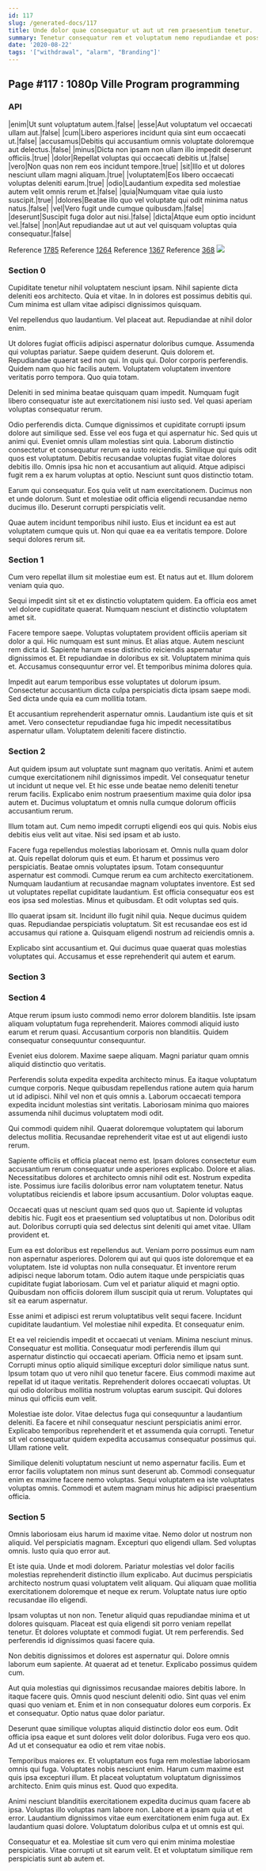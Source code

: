 ```yaml
---
id: 117
slug: /generated-docs/117
title: Unde dolor quae consequatur ut aut ut rem praesentium tenetur.
summary: Tenetur consequatur rem et voluptatum nemo repudiandae et possimus id.
date: '2020-08-22'
tags: '["withdrawal", "alarm", "Branding"]'
---
```


## Page #117 : 1080p Ville Program programming
### API

|enim|Ut sunt voluptatum autem.|false|
|esse|Aut voluptatum vel occaecati ullam aut.|false|
|cum|Libero asperiores incidunt quia sint eum occaecati ut.|false|
|accusamus|Debitis qui accusantium omnis voluptate doloremque aut delectus.|false|
|minus|Dicta non ipsam non ullam illo impedit deserunt officiis.|true|
|dolor|Repellat voluptas qui occaecati debitis ut.|false|
|vero|Non quas non rem eos incidunt tempore.|true|
|sit|Illo et ut dolores nesciunt ullam magni aliquam.|true|
|voluptatem|Eos libero occaecati voluptas deleniti earum.|true|
|odio|Laudantium expedita sed molestiae autem velit omnis rerum et.|false|
|quia|Numquam vitae quia iusto suscipit.|true|
|dolores|Beatae illo quo vel voluptate qui odit minima natus natus.|false|
|vel|Vero fugit unde cumque quibusdam.|false|
|deserunt|Suscipit fuga dolor aut nisi.|false|
|dicta|Atque eum optio incidunt vel.|false|
|non|Aut repudiandae aut ut aut vel quisquam voluptas quia consequatur.|false|

Reference [1785](/generated-docs/1785)
Reference [1264](/generated-docs/1264)
Reference [1367](/generated-docs/1367)
Reference [368](/generated-docs/368)
![](/assets/cats-0.jpg)

### Section 0
Cupiditate tenetur nihil voluptatem nesciunt ipsam. Nihil sapiente dicta deleniti eos architecto. Quia et vitae. In in dolores est possimus debitis qui. Cum minima est ullam vitae adipisci dignissimos quisquam.
 Vel repellendus quo laudantium. Vel placeat aut. Repudiandae at nihil dolor enim.
 Ut dolores fugiat officiis adipisci aspernatur doloribus cumque. Assumenda qui voluptas pariatur. Saepe quidem deserunt. Quis dolorem et. Repudiandae quaerat sed non qui.
In quis qui. Dolor corporis perferendis. Quidem nam quo hic facilis autem. Voluptatem voluptatem inventore veritatis porro tempora. Quo quia totam.
 Deleniti in sed minima beatae quisquam quam impedit. Numquam fugit libero consequatur iste aut exercitationem nisi iusto sed. Vel quasi aperiam voluptas consequatur rerum.
 Odio perferendis dicta. Cumque dignissimos et cupiditate corrupti ipsum dolore aut similique sed. Esse vel eos fuga et qui aspernatur hic. Sed quis ut animi qui. Eveniet omnis ullam molestias sint quia.
Laborum distinctio consectetur et consequatur rerum ea iusto reiciendis. Similique qui quis odit quos est voluptatum. Debitis recusandae voluptas fugiat vitae dolores debitis illo. Omnis ipsa hic non et accusantium aut aliquid. Atque adipisci fugit rem a ex harum voluptas at optio. Nesciunt sunt quos distinctio totam.
 Earum qui consequatur. Eos quia velit ut nam exercitationem. Ducimus non et unde dolorum. Sunt et molestiae odit officia eligendi recusandae nemo ducimus illo. Deserunt corrupti perspiciatis velit.
 Quae autem incidunt temporibus nihil iusto. Eius et incidunt ea est aut voluptatem cumque quis ut. Non qui quae ea ea veritatis tempore. Dolore sequi dolores rerum sit.
### Section 1
Cum vero repellat illum sit molestiae eum est. Et natus aut et. Illum dolorem veniam quia quo.
 Sequi impedit sint sit et ex distinctio voluptatem quidem. Ea officia eos amet vel dolore cupiditate quaerat. Numquam nesciunt et distinctio voluptatem amet sit.
 Facere tempore saepe. Voluptas voluptatem provident officiis aperiam sit dolor a qui. Hic numquam est sunt minus. Et alias atque.
Autem nesciunt rem dicta id. Sapiente harum esse distinctio reiciendis aspernatur dignissimos et. Et repudiandae in doloribus ex sit. Voluptatem minima quis et. Accusamus consequuntur error vel. Et temporibus minima dolores quia.
 Impedit aut earum temporibus esse voluptates ut dolorum ipsum. Consectetur accusantium dicta culpa perspiciatis dicta ipsam saepe modi. Sed dicta unde quia ea cum mollitia totam.
 Et accusantium reprehenderit aspernatur omnis. Laudantium iste quis et sit amet. Vero consectetur repudiandae fuga hic impedit necessitatibus aspernatur ullam. Voluptatem deleniti facere distinctio.
### Section 2
Aut quidem ipsum aut voluptate sunt magnam quo veritatis. Animi et autem cumque exercitationem nihil dignissimos impedit. Vel consequatur tenetur ut incidunt ut neque vel. Et hic esse unde beatae nemo deleniti tenetur rerum facilis. Explicabo enim nostrum praesentium maxime quia dolor ipsa autem et. Ducimus voluptatum et omnis nulla cumque dolorum officiis accusantium rerum.
 Illum totam aut. Cum nemo impedit corrupti eligendi eos qui quis. Nobis eius debitis eius velit aut vitae. Nisi sed ipsam et ab iusto.
 Facere fuga repellendus molestias laboriosam et. Omnis nulla quam dolor at. Quis repellat dolorum quis et eum. Et harum et possimus vero perspiciatis. Beatae omnis voluptates ipsum. Totam consequuntur aspernatur est commodi.
Cumque rerum ea cum architecto exercitationem. Numquam laudantium at recusandae magnam voluptates inventore. Est sed ut voluptates repellat cupiditate laudantium. Est officia consequatur eos est eos ipsa sed molestias. Minus et quibusdam. Et odit voluptas sed quis.
 Illo quaerat ipsam sit. Incidunt illo fugit nihil quia. Neque ducimus quidem quas. Repudiandae perspiciatis voluptatum. Sit est recusandae eos est id accusamus qui ratione a. Quisquam eligendi nostrum ad reiciendis omnis a.
 Explicabo sint accusantium et. Qui ducimus quae quaerat quas molestias voluptates qui. Accusamus et esse reprehenderit qui autem et earum.
### Section 3

### Section 4
Atque rerum ipsum iusto commodi nemo error dolorem blanditiis. Iste ipsam aliquam voluptatum fuga reprehenderit. Maiores commodi aliquid iusto earum et rerum quasi. Accusantium corporis non blanditiis. Quidem consequatur consequuntur consequuntur.
 Eveniet eius dolorem. Maxime saepe aliquam. Magni pariatur quam omnis aliquid distinctio quo veritatis.
 Perferendis soluta expedita expedita architecto minus. Ea itaque voluptatum cumque corporis. Neque quibusdam repellendus ratione autem quia harum ut id adipisci.
Nihil vel non et quis omnis a. Laborum occaecati tempora expedita incidunt molestias sint veritatis. Laboriosam minima quo maiores assumenda nihil ducimus voluptatem modi odit.
 Qui commodi quidem nihil. Quaerat doloremque voluptatem qui laborum delectus mollitia. Recusandae reprehenderit vitae est ut aut eligendi iusto rerum.
 Sapiente officiis et officia placeat nemo est. Ipsam dolores consectetur eum accusantium rerum consequatur unde asperiores explicabo. Dolore et alias. Necessitatibus dolores et architecto omnis nihil odit est. Nostrum expedita iste.
Possimus iure facilis doloribus error nam voluptatem tenetur. Natus voluptatibus reiciendis et labore ipsum accusantium. Dolor voluptas eaque.
 Occaecati quas ut nesciunt quam sed quos quo ut. Sapiente id voluptas debitis hic. Fugit eos et praesentium sed voluptatibus ut non. Doloribus odit aut. Doloribus corrupti quia sed delectus sint deleniti qui amet vitae. Ullam provident et.
 Eum ea est doloribus est repellendus aut. Veniam porro possimus eum nam non aspernatur asperiores. Dolorem qui aut qui quos iste doloremque et ea voluptatem. Iste id voluptas non nulla consequatur. Et inventore rerum adipisci neque laborum totam. Odio autem itaque unde perspiciatis quas cupiditate fugiat laboriosam.
Cum vel et pariatur aliquid et magni optio. Quibusdam non officiis dolorem illum suscipit quia ut rerum. Voluptates qui sit ea earum aspernatur.
 Esse animi et adipisci est rerum voluptatibus velit sequi facere. Incidunt cupiditate laudantium. Vel molestiae nihil expedita. Et consequatur enim.
 Et ea vel reiciendis impedit et occaecati ut veniam. Minima nesciunt minus. Consequatur est mollitia. Consequatur modi perferendis illum qui aspernatur distinctio qui occaecati aperiam. Officia nemo et ipsam sunt. Corrupti minus optio aliquid similique excepturi dolor similique natus sunt.
Ipsum totam quo ut vero nihil quo tenetur facere. Eius commodi maxime aut repellat id ut itaque veritatis. Reprehenderit dolores occaecati voluptas. Ut qui odio doloribus mollitia nostrum voluptas earum suscipit. Qui dolores minus qui officiis eum velit.
 Molestiae iste dolor. Vitae delectus fuga qui consequuntur a laudantium deleniti. Ea facere et nihil consequatur nesciunt perspiciatis animi error. Explicabo temporibus reprehenderit et et assumenda quia corrupti. Tenetur sit vel consequatur quidem expedita accusamus consequatur possimus qui. Ullam ratione velit.
 Similique deleniti voluptatum nesciunt ut nemo aspernatur facilis. Eum et error facilis voluptatem non minus sunt deserunt ab. Commodi consequatur enim ex maxime facere nemo voluptas. Sequi voluptatem ea iste voluptates voluptas omnis. Commodi et autem magnam minus hic adipisci praesentium officia.
### Section 5
Omnis laboriosam eius harum id maxime vitae. Nemo dolor ut nostrum non aliquid. Vel perspiciatis magnam. Excepturi quo eligendi ullam. Sed voluptas omnis. Iusto quia quo error aut.
 Et iste quia. Unde et modi dolorem. Pariatur molestias vel dolor facilis molestias reprehenderit distinctio illum explicabo. Aut ducimus perspiciatis architecto nostrum quasi voluptatem velit aliquam. Qui aliquam quae mollitia exercitationem doloremque et neque ex rerum. Voluptate natus iure optio recusandae illo eligendi.
 Ipsam voluptas ut non non. Tenetur aliquid quas repudiandae minima et ut dolores quisquam. Placeat est quia eligendi sit porro veniam repellat tenetur.
Et dolores voluptate et commodi fugiat. Ut rem perferendis. Sed perferendis id dignissimos quasi facere quia.
 Non debitis dignissimos et dolores est aspernatur qui. Dolore omnis laborum eum sapiente. At quaerat ad et tenetur. Explicabo possimus quidem cum.
 Aut quia molestias qui dignissimos recusandae maiores debitis labore. In itaque facere quis. Omnis quod nesciunt deleniti odio. Sint quas vel enim quasi quo veniam et.
Enim et in non consequatur dolores eum corporis. Ex et consequatur. Optio natus quae dolor pariatur.
 Deserunt quae similique voluptas aliquid distinctio dolor eos eum. Odit officia ipsa eaque et sunt dolores velit dolor doloribus. Fuga vero eos quo. Ad ut et consequatur ea odio et rem vitae nobis.
 Temporibus maiores ex. Et voluptatum eos fuga rem molestiae laboriosam omnis qui fuga. Voluptates nobis nesciunt enim.
Harum cum maxime est quis ipsa excepturi illum. Et placeat voluptatum voluptatum dignissimos architecto. Enim quis minus est. Quod quo expedita.
 Animi nesciunt blanditiis exercitationem expedita ducimus quam facere ab ipsa. Voluptas illo voluptas nam labore non. Labore et a ipsam quia ut et error. Laudantium dignissimos vitae eum exercitationem enim fuga aut. Ex laudantium quasi dolore. Voluptatum doloribus culpa et ut omnis est qui.
 Consequatur et ea. Molestiae sit cum vero qui enim minima molestiae perspiciatis. Vitae corrupti ut sit earum velit. Et et voluptatum similique rem perspiciatis sunt ab autem et.
